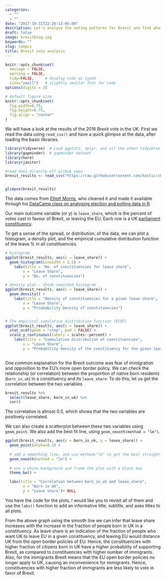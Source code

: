 ```yaml
---
categories:
  - ""
  - ""
date: "2017-10-31T22:26:13-05:00"
description: Let's analyse the voting patterns for Brexit and find what were the major factors affecting the vote. Were native citizens more likely to vote for the Brexit or it depended on the level of education? We will explore all these questions in our analysis.
draft: false
image: brexitblog.jpg
keywords: ""
slug: tempus
title: Brexit vote analysis
---
```


```r
knitr::opts_chunk$set(
  message = FALSE, 
  warning = FALSE, 
  tidy=FALSE,     # display code as typed
  size="small")   # slightly smaller font for code
options(digits = 3)

# default figure size
knitr::opts_chunk$set(
  fig.width=6.75, 
  fig.height=6.75,
  fig.align = "center"
)
```


We will have a look at the results of the 2016 Brexit vote in the UK. First we read the data using `read_csv()` and have a quick glimpse at the data, after loading the basic libraries.


```r
library(tidyverse)  # Load ggplot2, dplyr, and all the other tidyverse packages
library(gapminder)  # gapminder dataset
library(here)
library(janitor)
```

```r

#read data directly off github repo
brexit_results <- read_csv("https://raw.githubusercontent.com/kostis-christodoulou/am01/master/data/brexit_results.csv")


glimpse(brexit_results)
```

The data comes from [Elliott Morris](https://www.thecrosstab.com/), who cleaned it and made it available through his [DataCamp class on analysing election and polling data in R](https://www.datacamp.com/courses/analyzing-election-and-polling-data-in-r).

Our main outcome variable (or y) is `leave_share`, which is the percent of votes cast in favour of Brexit, or leaving the EU. Each row is a UK [parliament constituency](https://en.wikipedia.org/wiki/United_Kingdom_Parliament_constituencies).

To get a sense of the spread, or distribution, of the data, we can plot a histogram, a density plot, and the empirical cumulative distribution function of the leave % in all constituencies.

```r

# histogram
ggplot(brexit_results, aes(x = leave_share)) +
  geom_histogram(binwidth = 2.5) +
    labs(title = "No. of constituencies for leave share",
        x = "Leave Share",
        y = "No. of constituencies")

# density plot-- think smoothed histogram
ggplot(brexit_results, aes(x = leave_share)) +
  geom_density() +
    labs(title = "Density of constituencies for a given leave share",
        x = "Leave Share",
        y = "Proabability Density of constituencies")


# The empirical cumulative distribution function (ECDF) 
ggplot(brexit_results, aes(x = leave_share)) +
  stat_ecdf(geom = "step", pad = FALSE) +
  scale_y_continuous(labels = scales::percent) +
    labs(title = "Cummulative distribution of constituencies",
        x = "Leave Share",
        y = "Probability density of the constituency for the given leave share")
  


```

One common explanation for the Brexit outcome was fear of immigration and opposition to the EU's more open border policy. We can check the relationship (or correlation) between the proportion of native born residents (`born_in_uk`) in a constituency and its `leave_share`. To do this, let us get the correlation between the two variables

```r
brexit_results %>% 
  select(leave_share, born_in_uk) %>% 
  cor()
```

The correlation is almost 0.5, which shows that the two variables are positively correlated.

We can also create a scatterplot between these two variables using `geom_point`. We also add the best fit line, using `geom_smooth(method = "lm")`.

```r
ggplot(brexit_results, aes(x = born_in_uk, y = leave_share)) +
  geom_point(alpha=0.3) +
  
  # add a smoothing line, and use method="lm" to get the best straight-line
  geom_smooth(method = "lm") + 
  
  # use a white background and frame the plot with a black box
  theme_bw() +

  labs(title = "Correlation between born_in_uk and leave_share",
        x = "Born in UK",
        y = "Leave share")+ NULL
```

You have the code for the plots, I would like you to revisit all of them and use the `labs()` function to add an informative title, subtitle, and axes titles to all plots.

From the above graph using the smooth line we can infer that leave share increases with the increase in the fraction of people born in UK in a constituency. As leave share is an indication of the fraction of people who want UK to leave EU in a given constituency, and leaving EU would distance UK from the open border policies of EU. 
Hence, the constituencies with higher fraction of citizens born in UK have a higher probability of supporting Brexit, as compared to constituencies with higher number of immigrants. Also, for the immigrants Brexit means that the EU open border policies no longer apply to UK, causing an inconvenience for immigrants. Hence, constituencies with higher fraction of immigrants are less likely to vote in favor of Brexit.
